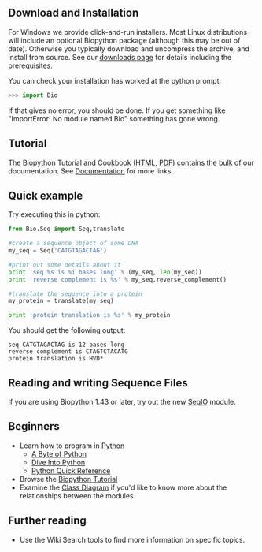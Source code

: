 ==Download and Installation==

For Windows we provide click-and-run installers.  Most Linux distributions will include an optional Biopython package (although this may be out of date).  Otherwise you typically download and uncompress the archive, and install from source.  See our [[Download|downloads page]] for details including the prerequisites.

You can check your installation has worked at the python prompt:

<source lang=python>
>>> import Bio
</source>

If that gives no error, you should be done.  If you get something like "ImportError: No module named Bio" something has gone wrong.

==Tutorial==

The Biopython Tutorial and Cookbook ([http://biopython.org/DIST/docs/tutorial/Tutorial.html HTML], [http://biopython.org/DIST/docs/tutorial/Tutorial.pdf PDF]) contains the bulk of our documentation.  See [[Documentation]] for more links.

==Quick example==

Try executing this in python:
<source lang=python>
from Bio.Seq import Seq,translate

#create a sequence object of some DNA
my_seq = Seq('CATGTAGACTAG')

#print out some details about it
print 'seq %s is %i bases long' % (my_seq, len(my_seq))
print 'reverse complement is %s' % my_seq.reverse_complement()

#translate the sequence into a protein
my_protein = translate(my_seq)

print 'protein translation is %s' % my_protein
</source>

You should get the following output:
<pre>
seq CATGTAGACTAG is 12 bases long
reverse complement is CTAGTCTACATG
protein translation is HVD*
</pre>

==Reading and writing Sequence Files==

If you are using Biopython 1.43 or later, try out the new [[SeqIO]] module.

==Beginners==

* Learn how to program in [http://www.python.org Python]
** [http://swaroopch.info/text/Byte_of_Python:Main_Page A Byte of Python]
** [http://www.diveintopython.org/toc/index.html Dive Into Python]
** [http://rgruet.free.fr/PQR25/PQR2.5.html Python Quick Reference]
* Browse the [http://biopython.org/DIST/docs/tutorial/Tutorial.html Biopython Tutorial]
* Examine the [http://biopython.org/DIST/docs/api Class Diagram] if you'd like to know more about the relationships between the modules.

==Further reading==

* Use the Wiki Search tools to find more information on specific topics.